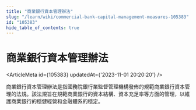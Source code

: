 ```yaml
---
title: "商業銀行資本管理辦法"
slug: "/learn/wiki/commercial-bank-capital-management-measures-105383"
id: "105383"
hide_table_of_contents: true
---
```



# 商業銀行資本管理辦法

<ArticleMeta id={105383} updatedAt={'2023-11-01 20:20:20'} />
<div className='border-solid border-b border-t-0 my-4 border-[var(--ifm-color-gray-300)]' />

商業銀行資本管理辦法是指國務院銀行業監督管理機構發佈的規範商業銀行資本管理的法規。該法規旨在規範商業銀行的資本結構、資本充足率等方面的管理，以維護商業銀行的穩健經營和金融體系的穩定。
